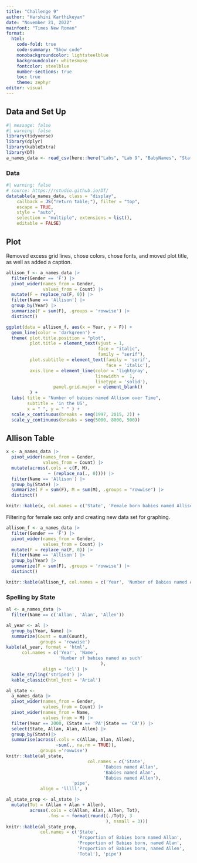 ```yaml
---
title: "Challenge 9"
author: "Harshini Karthikeyan"
date: "November 21, 2022"
mainfont: "Times New Roman"
format: 
  html:
    code-fold: true
    code-summary: "Show code"
    monobackgroundcolor: lightsteelblue
    backgroundcolor: whitesmoke
    fontcolor: steelblue
    number-sections: true
    toc: true
    theme: zephyr
editor: visual
---
```


## Data and Set Up

```r
#| message: false
#| warning: false
library(tidyverse)
library(dplyr)
library(kableExtra)
library(DT)
a_names_data <- read_csv(here::here("Labs", "Lab 9", "BabyNames", "StateNames_A.csv"))
```

### Data

```r
#| warning: false
# source: https://rstudio.github.io/DT/
datatable(a_names_data, class = "display",
    callback = JS("return table;"), filter = "top",
    escape = TRUE,
    style = "auto",
    selection = "multiple", extensions = list(),
    editable = FALSE)
```

## Plot

Removed excess grid lines, chose colors, chose fonts, and moved plot title, as well as added a caption.

```r
allison_f <- a_names_data |>
  filter(Gender == 'F') |>
  pivot_wider(names_from = Gender, 
              values_from = Count) |>
  mutate(F = replace_na(F, 0)) |>
  filter(Name == 'Allison') |>
  group_by(Year) |>
  summarize(F = sum(F), .groups = 'rowwise') |>
  distinct()

ggplot(data = allison_f, aes(x = Year, y = F)) +
  geom_line(color = 'darkgreen') +
  theme( plot.title.position = "plot",
         plot.title = element_text(vjust = 1,
                                   face = "italic",
                                   family = "serif"),
         plot.subtitle = element_text(family = 'serif',
                                      face = 'italic'), 
         axis.line = element_line(color = 'lightgray',
                                  linewidth =  1,
                                  linetype = 'solid'),
                  panel.grid.major = element_blank()
         ) +
  labs( title = "Number of babies named Allison over Time",
        subtitle = 'in the US',
        x = " ", y = " " ) +
  scale_x_continuous(breaks = seq(1997, 2015, 2)) +
  scale_y_continuous(breaks = seq(5000, 8000, 500))
```

## Allison Table

```r
x <- a_names_data |>   
  pivot_wider(names_from = Gender, 
              values_from = Count) |>
  mutate(across(.cols = c(F, M),
                ~ (replace_na(., 0)))) |>
  filter(Name == 'Allison') |>
  group_by(State) |>
  summarize( F = sum(F), M = sum(M), .groups = "rowwise") |>
  distinct()

knitr::kable(x, col.names = c('State', 'Female born babies named Allison', 'Male born babies named Allison'), 'pipe', align = 'lccr')
```

Filtering for female sex only and creating new data set for graphing.

```r
allison_f <- a_names_data |>
  filter(Gender == 'F') |>
  pivot_wider(names_from = Gender, 
              values_from = Count) |>
  mutate(F = replace_na(F, 0)) |>
  filter(Name == 'Allison') |>
  group_by(Year) |>
  summarize(F = sum(F), .groups = 'rowwise') |>
  distinct()

knitr::kable(allison_f, col.names = c('Year', 'Number of Babies named Allison'), 'pipe', align = 'lc')
```

### Spelling by State

```r
al <- a_names_data |>
  filter(Name == c('Allan', 'Alan', 'Allen'))

al_year <- al |>
  group_by(Year, Name) |>
  summarize(Count = sum(Count),
            .groups = 'rowwise') 
kable(al_year, format = 'html',
      col.names = c('Year', 'Name',
                    'Number of babies named as such'
                                    ),
              align = 'lcl') |>
  kable_styling('striped') |>
  kable_classic(html_font = 'Arial')
```

```r
al_state <- 
  a_names_data |>
  pivot_wider(names_from = Gender, 
              values_from = Count) |>
  pivot_wider(names_from = Name, 
              values_from = M) |> 
  filter(Year == 2000, (State == 'PA'|State == 'CA')) |>
  select(State, Allan, Alan, Allen) |>
  group_by(State)|>
  summarise(across(.cols = c(Allan, Alan, Allen), 
                   ~sum(., na.rm = TRUE)),
            .groups ='rowwise')
knitr::kable(al_state,
                               col.names = c('State',
                                     'Babies named Allan',
                                     'Babies named Alan',
                                     'Babies named Allen'),
                         'pipe',
             align = 'lllll', )

```

```r
al_state_prop <- al_state |> 
  mutate(Tot = (Allan + Alan + Allen),
         across(.cols = c(Allan, Alan, Allen, Tot),
                .fns = ~ format(round((./Tot), 3
                                      ), nsmall = 3)))
knitr::kable(al_state_prop,
             col.names = c('State',
                           'Proportion of Babies born named Allan',
                           'Proportion of Babies born, named Alan',
                           'Proportion of Babies born, named Allen',
                           'Total'), 'pipe')
```
